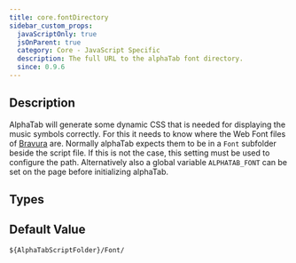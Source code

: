```yaml
---
title: core.fontDirectory
sidebar_custom_props:
  javaScriptOnly: true
  jsOnParent: true
  category: Core - JavaScript Specific
  description: The full URL to the alphaTab font directory.
  since: 0.9.6
---
```


<SinceBadge since="0.9.6" />


## Description

AlphaTab will generate some dynamic CSS that is needed for displaying the music symbols correctly. For this it needs to know
where the Web Font files of [Bravura](https://github.com/steinbergmedia/bravura) are. Normally alphaTab expects 
them to be in a `Font` subfolder beside the script file. If this is not the case, this setting must be used to configure the path. 
Alternatively also a global variable `ALPHATAB_FONT` can be set on the page before initializing alphaTab. 

<PropertyDescription metadata={metadata} showJson={true} />

## Types

<TypeTable>
    <TypeRow name="string" />
</TypeTable>

## Default Value

`${AlphaTabScriptFolder}/Font/`